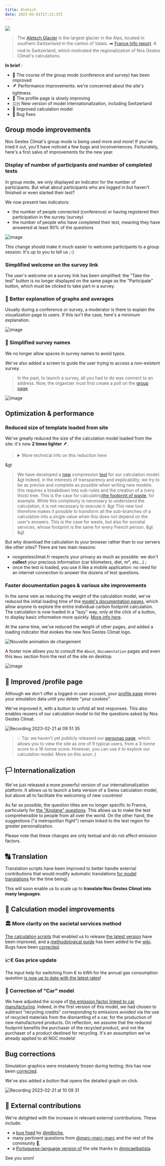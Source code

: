 ```yaml
---
title: Aletsch
date: 2023-03-01T17:21:37Z
---
```


![](https://upload.wikimedia.org/wikipedia/commons/thumb/8/88/Aletschgletscher-Eggishorn.jpg/800px-Aletschgletscher-Eggishorn.jpg)

> The <a href="https://fr.wikipedia.org/wiki/Glacier_d%27Aletsch">Aletsch Glacier</a> is the largest glacier in the Alps, located in southern Switzerland in the canton of Valais. ➡️ <a href="https://www.francetvinfo.fr/meteo/climat/climat-la-fonte-du-glacier-d-aletsch-revele-ses-secrets-enfouis_5393890.html">France Info report</a>. 
A nod to Switzerland, which motivated the regionalization of Nos Gestes Climat's calculations. 

**In brief** : 
- 👥 The course of the group mode (conference and survey) has been improved 
- 🪶 Performance improvements: we're concerned about the site's lightness 
- 👤 The profile page is slowly improving  
- 🇨🇭 New version of model internationalization, including Switzerland
-  🧮 Improved calculation model
- 🐞 Bug fixes 

## Group mode improvements

Nos Gestes Climat's group mode is being used more and more! If you've tried it out, you'll have noticed a few bugs and inconveniences. Fortunately, here's a first salvo of improvements for the new year. 

### Display of number of participants *and* number of completed tests

In group mode, we only displayed an indicator for the number of participants. But what about participants who are logged in but haven't finished or even started their test? 

We now present two indicators: 
- the number of people connected (conference) or having registered their participation in the survey (survey)
- the number of people who have completed their test, meaning they have answered at least 90% of the questions

![image](https://user-images.githubusercontent.com/1177762/217204345-6c657130-7177-4229-bae3-b71e4dbebe97.png)

This change should make it much easier to welcome participants to a group session. It's up to you to tell us ;-)

### Simplified welcome on the survey link

The user's welcome on a survey link has been simplified: the "Take the test" button is no longer displayed on the same page as the "Participate" button, which must be clicked to take part in a survey. 

### 🧮 Better explanation of graphs and averages

Usually during a conference or survey, a moderator is there to explain the visualization page to users. If this isn't the case, here's a minimum explanation.

![image](https://user-images.githubusercontent.com/1177762/217012881-e9e7a66b-1792-4073-8d50-f5aee5c6aadf.png)

### 🔡 Simplified survey names

We no longer allow spaces in survey names to avoid typos. 

We've also added a screen to guide the user trying to access a non-existent survey. 

> In the past, to launch a survey, all you had to do was connect to an address. Now, the organizer must first create a poll on the <a href="https://nosgestesclimat.fr/groupe">group page</a>.

![image](https://user-images.githubusercontent.com/1177762/217201362-b12fd578-1ea5-40e0-b749-2081e3ba2bce.png)

## Optimization & performance

### Reduced size of template loaded from site

We've greatly reduced the size of the calculation model loaded from the site: it's now **2 times lighter** 🪶. 

<!-- Concrètement, pour calculer l<a href="https://nosgestesclimat.fr/documentation/alimentation/déchets/niveau-moyen">empreinte carbone de vos déchets</a>, nous disposons d'un modèle de calcul sophistiqué d'un millier de lignes, entièrement expliqué. Auparavant, il était téléchargé intégralement par votre navigateur. Aujourd'hui, seul le résultat final du calcul le sera ! 
-->

> <details> <summary>More technical info on this reduction here</summary>
&gt 
> We have developed a <a href="https://github.com/incubateur-ademe/publiopti">new</a> compression <a href="https://github.com/incubateur-ademe/publiopti">tool</a> for our calculation model. 
&gt 
> Indeed, in the interests of transparency and explicability, we try to be as precise and complete as possible when writing new models: this requires a breakdown into sub-rules and the creation of a (very thick) tree. This is the case for calculating<a href="https://nosgestesclimat.fr/documentation/alimentation/déchets/niveau-moyen">the footprint of waste</a>, for example. While this complexity is necessary to understand the calculation, it is not necessary to execute it. 
&gt 
> This new tool therefore makes it possible to transform all the sub-branches of a calculation into a single value when this does not depend on the user's answers. This is the case for waste, but also for societal services, whose footprint is the same for every French person.
&gt 
&gt </details>

But why download the calculation to your browser rather than to our servers like other sites? There are two main reasons: 
- nosgestesclimat.fr respects your privacy as much as possible: we don't **collect** your precious information (car kilometers, diet, m², etc...) ;
- once the test is loaded, you use it like a mobile application: no need for an internet connection to answer the dozens of test questions.

### Faster documentation pages & various site improvements

In the same vein as reducing the weight of the calculation model, we've reduced the initial loading time of the <a href="https://nosgestesclimat.fr/documentation">model's documentation pages</a>, which allow anyone to explore the entire individual carbon footprint calculation. The calculation is now loaded in a "lazy" way, only at the click of a button, to display basic information more quickly. <a href="https://github.com/incubateur-ademe/nosgestesclimat-site/pull/778">More info here</a>.


At the same time, we've reduced the weight of other pages, and added a loading indicator that evokes the new Nos Gestes Climat logo.

![Nouvelle animation de chargement](https://user-images.githubusercontent.com/1177762/216140755-3c81d0e7-6cc2-4d56-82e3-9b851e9615ba.gif)

A footer now allows you to consult the `About`, `Documentation` pages and even this `News` section from the rest of the site on desktop. 

![image](https://user-images.githubusercontent.com/1177762/220296173-d8b2a9a7-320e-4437-9e00-ff7d5e31caed.png)


## 👤 Improved /profile page

Although we don't offer a logged-in user account, your <a href="https://nosgestesclimat.fr/profil">profile page</a> stores your simulation data until you delete "your cookies". 

We've improved it, with a button to unfold all test responses. This also enables reusers of our calculation model to list the questions asked by Nos Gestes Climat. 

![Recording 2023-02-21 at 09 51 35](https://user-images.githubusercontent.com/1177762/220295631-3fe9a9d9-81f1-45cd-a2fa-a19c8584d7f0.gif)

> 💡 Tip: we haven't yet publicly released our <a href="https://nosgestesclimat.fr/personas">personas page</a>, which allows you to view the site as one of 9 typical users, from a 3-tonne score to a 16-tonne score. However, you can use it to explore our calculation model. More on this soon ;) 

## 🏳️ Internationalization

We've just released a more powerful version of our internationalization platform. It allows us to launch a beta version of a Swiss calculation model, but above all to facilitate the welcoming of new countries!

As far as possible, the question titles are no longer specific to France, particularly for <a href="https://github.com/incubateur-ademe/nosgestesclimat/pull/1665">the "Airplane" questions</a>. This allows us to make the test comprehensible to people from all over the world. On the other hand, the suggestions ("a metropolitan flight") remain linked to the test region for greater personalization. 

Please note that these changes are only textual and do not affect emission factors.

## 🔠 Translation

Translation scripts have been improved to better handle external contributions that would modify automatic translations <a href="https://github.com/incubateur-ademe/nosgestesclimat/pull/1676">for model translations</a> for the time being). 

This will soon enable us to scale up to **translate Nos Gestes Climat into many languages**. 

## 🧮 Calculation model improvements

### 🏛️ More clarity on the societal services method

<a href="https://github.com/incubateur-ademe/nosgestesclimat/tree/master/scripts/services-societaux">The calculation scripts</a> that enabled us to release <a href="https://nosgestesclimat.fr/nouveaut%C3%A9s/l'empreinte-climat%20des%20%22services%20soci%C3%A9taux%22">the latest version</a> have been improved, and a <a href="https://github.com/incubateur-ademe/nosgestesclimat/wiki/Guide-technique-services-soci%C3%A9taux">methodological guide</a> has been added to the <a href="https://github.com/incubateur-ademe/nosgestesclimat/wiki">wiki</a>. Bugs have been <a href="https://github.com/incubateur-ademe/nosgestesclimat/pull/1638">corrected</a>.

### 📈€ Gas price update

The input help for switching from € to kWh for the annual gas consumption question <a href="https://github.com/incubateur-ademe/nosgestesclimat/pull/1733">is now up to date with the latest rates</a>! 

### 🚗 Correction of "Car" model

We have adjusted the scope of <a href="https://github.com/incubateur-ademe/nosgestesclimat/pull/1704">the emission factor linked to car manufacturing</a>. Indeed, in the first version of this model, we had chosen to subtract "recycling credits" corresponding to emissions avoided via the use of recycled materials from the dismantling of a car, for the production of new manufactured products. On reflection, we assume that the reduced footprint benefits the purchaser of the recycled product, and not the purchaser of a product destined for recycling. It's an assumption we've already applied to all NGC models!

## Bug corrections

Simulation graphics were mistakenly frozen during testing; this has now been <a href="https://github.com/incubateur-ademe/nosgestesclimat-site/pull/828">corrected</a>. 

We've also added a button that opens the detailed graph on click. 

![Recording 2023-02-21 at 10 09 31](https://user-images.githubusercontent.com/1177762/220299822-c7eb9679-ca52-4bf9-a26c-bc1a4392f0c8.gif)
 
 ## 🥳 External contributions

We're delighted with the increase in relevant external contributions. These include:
- a <a href="https://github.com/incubateur-ademe/nosgestesclimat-site/pull/835">bug fixed</a> by <a href="https://github.com/mlbiche">@mlbiche</a>,
- many pertinent questions from <a href="https://github.com/marc-marc-marc">@marc-marc-marc</a> and the rest of the community 🙏,
- a <a href="https://github.com/incubateur-ademe/nosgestesclimat-site/issues/583">Portuguese-language version of</a> the site thanks to <a href="https://github.com/micaelbatista">@micaelbatista</a>. 

See you soon! 

